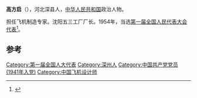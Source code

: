'''高方启'''（{{bd|1915年||1966年}}），河北深县人，[[中华人民共和国|中华人民共和国]]政治人物。

担任飞机制造专家。沈阳五三工厂厂长。1954年，当选[[第一届全国人民代表大会代表名单|第一届全国人民代表大会代表]]<ref>{{cite book|author=全国人民代表大会常务委员会办公厅|title=中华人民共和国第一届全国人民代表大会代表名单|year=1955年|publisher=全国人民代表大会常务委员会办公厅|url=http://book.ucdrs.superlib.net/views/specific/2929/bookDetail.jsp?dxNumber=000005772167&d=546843D0AE2464CD1C95896344A85614&fenlei=04070402}}</ref>。

==参考==
{{reflist}}
{{中国政治人物小作品}}
{{DEFAULTSORT:gao fangqi}}
[[Category:第一届全国人大代表|Category:第一届全国人大代表]]
[[Category:深州人|Category:深州人]]
[[Category:中国共产党党员_(1941年入党)|Category:中国共产党党员 (1941年入党)]]
[[Category:中国飞机设计师|Category:中国飞机设计师]]